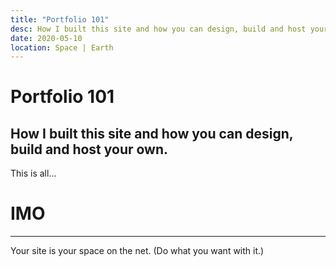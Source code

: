 ```yaml
---
title: "Portfolio 101"
desc: How I built this site and how you can design, build and host your own.
date: 2020-05-10
location: Space | Earth
---
```


# Portfolio 101

## How I built this site and how you can design, build and host your own.

This is all...

# IMO

---

Your site is your space on the net.
(Do what you want with it.)
